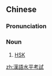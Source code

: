 {{also|汉语水平考试}}
==Chinese==
{{zh-forms|s=汉语水平考试|type=222}}

===Pronunciation===
{{zh-pron
|m=Hànyǔ Shuǐpíng Kǎoshì
|c=hon3 jyu5 seoi2 ping4 haau2 si5
|cat=n
}}

===Noun===
{{zh-noun}}

# [[HSK]]

[[zh:漢語水平考試]]